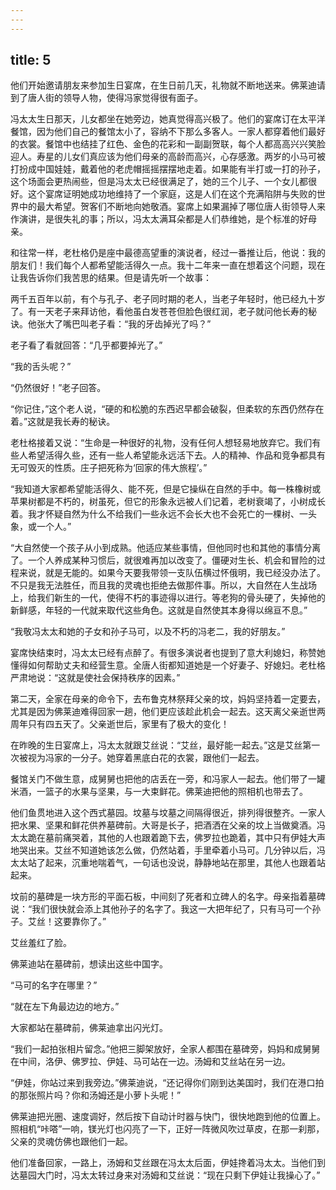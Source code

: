 ```yaml
---
---
---
```

title: 5
---



他们开始邀请朋友来参加生日宴席，在生日前几天，礼物就不断地送来。佛莱迪请到了唐人街的领导人物，使得冯家觉得很有面子。

冯太太生日那天，儿女都坐在她旁边，她真觉得高兴极了。他们的宴席订在太平洋餐馆，因为他们自己的餐馆太小了，容纳不下那么多客人。一家人都穿着他们最好的衣裳。餐馆中也结挂了红色、金色的花彩和一副副贺联，每个人都高高兴兴笑脸迎人。寿星的儿女们真应该为他们母亲的高龄而高兴，心存感激。两岁的小马可被打扮成中国娃娃，戴着他的老虎帽摇摇摆摆地走着。如果能有半打或一打的孙子，这个场面会更热闹些，但是冯太太已经很满足了，她的三个儿子、一个女儿都很好。这个宴席证明她成功地维持了一个家庭，这是人们在这个充满陷阱与失败的世界中的最大希望。贺客们不断地向她敬酒。宴席上如果漏掉了哪位唐人街领导人来作演讲，是很失礼的事；所以，冯太太满耳朵都是人们恭维她，是个标准的好母亲。

和往常一样，老杜格仍是座中最德高望重的演说者，经过一番推让后，他说：我的朋友们！我们每个人都希望能活得久一点。我十二年来一直在想着这个问题，现在让我告诉你们我苦思的结果。但是请先听一个故事：

两千五百年以前，有个与孔子、老子同时期的老人，当老子年轻时，他已经九十岁了。有一天老子来拜访他，看他虽白发苍苍但脸色很红润，老子就问他长寿的秘诀。他张大了嘴巴叫老子看：“我的牙齿掉光了吗？”

老子看了看就回答：“几乎都要掉光了。”

“我的舌头呢？”

“仍然很好！”老子回答。

“你记住，”这个老人说，“硬的和松脆的东西迟早都会破裂，但柔软的东西仍然存在着。”这就是我长寿的秘诀。

老杜格接着又说：“生命是一种很好的礼物，没有任何人想轻易地放弃它。我们有些人希望活得久些，还有一些人希望能永远活下去。人的精神、作品和竞争都具有无可毁灭的性质。庄子把死称为‘回家的伟大旅程’。”

“我知道大家都希望能活得久、能不死，但是它操纵在自然的手中。每一株橡树或苹果树都是不朽的，树虽死，但它的形象永远被人们记着，老树衰竭了，小树成长着。我才怀疑自然为什么不给我们一些永远不会长大也不会死亡的一棵树、一头象，或一个人。”

“大自然使一个孩子从小到成熟。他适应某些事情，但他同时也和其他的事情分离了。一个人养成某种习惯后，就很难再加以改变了。僵硬对生长、机会和冒险的过程来说，就是无能的。如果今天要我带领一支队伍横过怀俄明，我已经没办法了。不只是我无法胜任，而且我的灵魂也拒绝去做那件事。所以，大自然在人生战场上，给我们新生的一代，使得不朽的事迹得以进行。等老狗的骨头硬了，失掉他的新鲜感，年轻的一代就来取代这些角色。这就是自然使其本身得以绵亘不息。”

“我敬冯太太和她的子女和孙子马可，以及不朽的冯老二，我的好朋友。”

宴席快结束时，冯太太已经有点醉了。有很多演说者也提到了意大利媳妇，称赞她懂得如何帮助丈夫和经营生意。全唐人街都知道她是一个好妻子、好媳妇。老杜格严肃地说：“这就是使社会保持秩序的因素。”

第二天，全家在母亲的命令下，去布鲁克林祭拜父亲的坟，妈妈坚持着一定要去，尤其是因为佛莱迪难得回家一趟，他们更应该趁此机会一起去。这天离父亲逝世两周年只有四五天了。父亲逝世后，家里有了极大的变化！

在昨晚的生日宴席上，冯太太就跟艾丝说：“艾丝，最好能一起去。”这是艾丝第一次被视为冯家的一分子。她穿着黑底白花的衣裳，跟他们一起去。

餐馆关门不做生意，成舅舅也把他的店丢在一旁，和冯家人一起去。他们带了一罐米酒，一篮子的水果与坚果，与一大束鲜花。佛莱迪把他的照相机也带去了。

他们鱼贯地进入这个西式墓园。坟墓与坟墓之间隔得很近，排列得很整齐。一家人把水果、坚果和鲜花供养墓碑前。大哥是长子，把酒洒在父亲的坟上当做奠酒。冯太太跪在墓前痛哭着，其他的人也跟着跪下去，佛罗拉也跪着，其中只有伊娃大声地哭出来。艾丝不知道她该怎么做，仍然站着，手里牵着小马可。几分钟以后，冯太太站了起来，沉重地喘着气，一句话也没说，静静地站在那里，其他人也跟着站起来。

坟前的墓碑是一块方形的平面石板，中间刻了死者和立碑人的名字。母亲指着墓碑说：“我们很快就会添上其他孙子的名字了。我这一大把年纪了，只有马可一个孙子。艾丝！这要靠你了。”

艾丝羞红了脸。

佛莱迪站在墓碑前，想读出这些中国字。

“马可的名字在哪里？”

“就在左下角最边边的地方。”

大家都站在墓碑前，佛莱迪拿出闪光灯。

“我们一起拍张相片留念。”他把三脚架放好，全家人都围在墓碑旁，妈妈和成舅舅在中间，洛伊、佛罗拉、伊娃、马可站在一边。汤姆和艾丝站在另一边。

“伊娃，你站过来到我旁边。”佛莱迪说，“还记得你们刚到达美国时，我们在港口拍的那张照片吗？你和汤姆还是小萝卜头呢！”

佛莱迪把光圈、速度调好，然后按下自动计时器与快门，很快地跑到他的位置上。照相机“咔嗒”一响，镁光灯也闪亮了一下，正好一阵微风吹过草皮，在那一刹那，父亲的灵魂仿佛也跟他们一起。

他们准备回家，一路上，汤姆和艾丝跟在冯太太后面，伊娃搀着冯太太。当他们到达墓园大门时，冯太太转过身来对汤姆和艾丝说：“现在只剩下伊娃让我操心了。”
